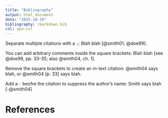 ```yaml
---
title: "Bibliography"
output: html_document
date: "2025-10-19"
bibliography: rmarkdown.bib
csl: apa.csl
---
```


Separate multiple citations with a `;`:
Blah blah [@smith01; @doe99].

You can add arbitrary comments inside the square brackets:
Blah blah [see @doe99, pp. 33-35; also @smith04, ch. 1].

Remove the square brackets to create an in-text citation:
@smith04 says blah, or @smith04 [p. 33] says blah.

Add a `-` beofre the citation to suppress the author's name:
Smith says blah [-@smith04]

# References